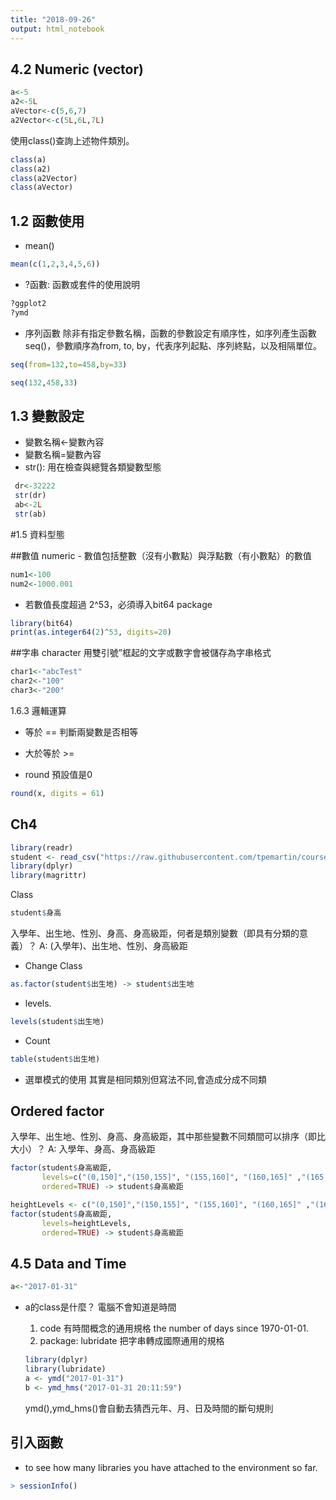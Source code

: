 ```yaml
---
title: "2018-09-26"
output: html_notebook
---
```

## 4.2 Numeric (vector)
```r
a<-5
a2<-5L
aVector<-c(5,6,7)
a2Vector<-c(5L,6L,7L)
```
使用class()查詢上述物件類別。
```r
class(a)
class(a2)
class(a2Vector)
class(aVector)
```
## 1.2 函數使用
 -  mean()
```r
mean(c(1,2,3,4,5,6))
```
 - ?函數: 函數或套件的使用說明
```r
?ggplot2
?ymd
```
 - 序列函數
除非有指定參數名稱，函數的參數設定有順序性，如序列產生函數seq()，參數順序為from, to, by，代表序列起點、序列終點，以及相隔單位。
```r
seq(from=132,to=458,by=33)
```
```r
seq(132,458,33)
```
## 1.3 變數設定
 - 變數名稱<-變數內容
 - 變數名稱=變數內容
 - str(): 用在檢查與總覽各類變數型態
 
 
```r
 dr<-32222
 str(dr)
 ab<-2L
 str(ab)
```

#1.5 資料型態

##數值 numeric
 - 數值包括整數（沒有小數點）與浮點數（有小數點）的數值

```r
num1<-100 
num2<-1000.001
```
 - 若數值長度超過 2^53，必須導入bit64 package
```r
library(bit64)
print(as.integer64(2)^53, digits=20)
```
##字串 character
用雙引號"框起的文字或數字會被儲存為字串格式
```r
char1<-"abcTest" 
char2<-"100"
char3<-"200"
```
1.6.3 邏輯運算

- 等於 == 判斷兩變數是否相等
- 大於等於 >=

- round
預設值是0
```r
round(x, digits = 61)
```

## Ch4

```r
library(readr)
student <- read_csv("https://raw.githubusercontent.com/tpemartin/course-107-1-programming-for-data-science/master/data/student.csv")
library(dplyr)
library(magrittr)

```
Class

```r
student$身高
```
入學年、出生地、性別、身高、身高級距，何者是類別變數（即具有分類的意義）？
A: (入學年)、出生地、性別、身高級距

- Change Class
```r
as.factor(student$出生地) -> student$出生地

```
- levels.
```r
levels(student$出生地)
```
- Count
```r
table(student$出生地)
```
- 選單模式的使用
其實是相同類別但寫法不同,會造成分成不同類

## Ordered factor
入學年、出生地、性別、身高、身高級距，其中那些變數不同類間可以排序（即比大小）？
A: 入學年、身高、身高級距

```r
factor(student$身高級距,
       levels=c("(0,150]","(150,155]", "(155,160]", "(160,165]" ,"(165,170]", "(170,175]" ,"(175,180]" ,"(180,185]", "(185,200]"),
       ordered=TRUE) -> student$身高級距

heightLevels <- c("(0,150]","(150,155]", "(155,160]", "(160,165]" ,"(165,170]", "(170,175]" ,"(175,180]" ,"(180,185]", "(185,200]")
factor(student$身高級距,
       levels=heightLevels,
       ordered=TRUE) -> student$身高級距
```
## 4.5 Data and Time

```r
a<-"2017-01-31"
```
- a的class是什麼？
電腦不會知道是時間

  1. code 有時間概念的通用規格
the number of days since 1970-01-01.
  2. package: lubridate
     把字串轉成國際通用的規格
```r
library(dplyr)
library(lubridate)
a <- ymd("2017-01-31") 
b <- ymd_hms("2017-01-31 20:11:59")
```
ymd(),ymd_hms()會自動去猜西元年、月、日及時間的斷句規則

## 引入函數
- to see how many libraries you have attached to the environment so far.
```r
> sessionInfo()
```


